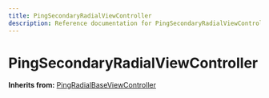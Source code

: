 ```yaml
---
title: PingSecondaryRadialViewController
description: Reference documentation for PingSecondaryRadialViewController meta class
---
```



# PingSecondaryRadialViewController

**Inherits from:** [PingRadialBaseViewController](/classes/pingradialbaseviewcontroller)

<ClassDetails file="/db/classes/PingSecondaryRadialViewController.6f5a21fcb348.json" />
